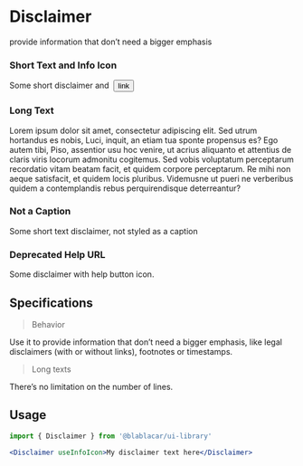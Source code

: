 

<Meta title="Text/Disclaimer" />

# Disclaimer

provide information that don’t need a bigger emphasis

### Short Text and Info Icon

<Canvas>
  <Story name="InfoIcon">
    <Disclaimer useInfoIcon>
      <span>
        Some short disclaimer and&nbsp;
        <Button status={ButtonStatus.UNSTYLED} href="#">
          link
        </Button>
      </span>
    </Disclaimer>
  </Story>
</Canvas>

### Long Text

<Canvas>
  <Story name="LongText">
    <Disclaimer useInfoIcon={false}>
      Lorem ipsum dolor sit amet, consectetur adipiscing elit. Sed utrum hortandus es nobis, Luci,
      inquit, an etiam tua sponte propensus es? Ego autem tibi, Piso, assentior usu hoc venire, ut
      acrius aliquanto et attentius de claris viris locorum admonitu cogitemus. Sed vobis voluptatum
      perceptarum recordatio vitam beatam facit, et quidem corpore perceptarum. Re mihi non aeque
      satisfacit, et quidem locis pluribus. Videmusne ut pueri ne verberibus quidem a contemplandis
      rebus perquirendisque deterreantur?
    </Disclaimer>
  </Story>
</Canvas>

### Not a Caption

<Canvas>
  <Story name="NoCaption">
    <Disclaimer isCaption={false} useInfoIcon>
      Some short text disclaimer, not styled as a caption
    </Disclaimer>
  </Story>
</Canvas>

### Deprecated Help URL

<Canvas>
  <Story name="Deprecated">
    <Disclaimer useInfoIcon={false} deprecatedHelpUrl="http://google.fr">
      Some disclaimer with help button icon.
    </Disclaimer>
  </Story>
</Canvas>

## Specifications

> Behavior

Use it to provide information that don’t need a bigger emphasis, like legal disclaimers (with or
without links), footnotes or timestamps.

> Long texts

There’s no limitation on the number of lines.

## Usage

```jsx
import { Disclaimer } from '@blablacar/ui-library'

<Disclaimer useInfoIcon>My disclaimer text here</Disclaimer>
```

<ArgsTable of={Disclaimer} />
